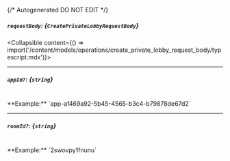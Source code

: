 {/* Autogenerated DO NOT EDIT  */}

##### `requestBody`: *{`CreatePrivateLobbyRequestBody`}*
<Collapsible content={() => import('/content/models/operations/create_private_lobby_request_body/typescript.mdx')}>
</Collapsible>

---
##### `appId?`: *{`string`}*
<br/>
**Example:** `app-af469a92-5b45-4565-b3c4-b79878de67d2`

---
##### `roomId?`: *{`string`}*
<br/>
**Example:** `2swovpy1fnunu`

